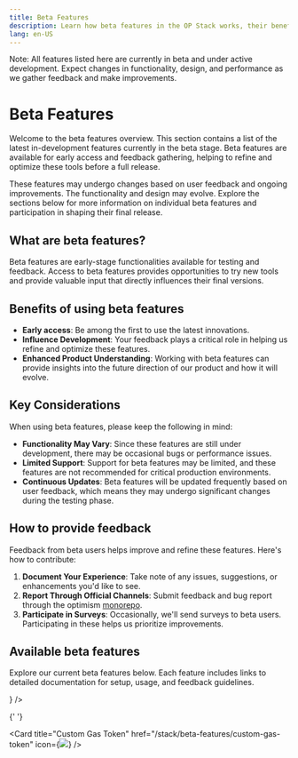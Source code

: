 ```yaml
---
title: Beta Features
description: Learn how beta features in the OP Stack works, their benefits, and how to provide feedbacks.
lang: en-US
---
```



<Callout type="warning">
  Note: All features listed here are currently in beta and under active
  development. Expect changes in functionality, design, and performance as we
  gather feedback and make improvements.
</Callout>

# Beta Features

Welcome to the beta features overview. This section contains a list of the latest in-development features currently in the beta stage. Beta features are available for early access and feedback gathering, helping to refine and optimize these tools before a full release.

These features may undergo changes based on user feedback and ongoing improvements. The functionality and design may evolve. Explore the sections below for more information on individual beta features and participation in shaping their final release.

## What are beta features?

Beta features are early-stage functionalities available for testing and feedback. Access to beta features provides opportunities to try new tools and provide valuable input that directly influences their final versions.

## Benefits of using beta features

- **Early access**: Be among the first to use the latest innovations.
- **Influence Development**: Your feedback plays a critical role in helping us refine and optimize these features.
- **Enhanced Product Understanding**: Working with beta features can provide insights into the future direction of our product and how it will evolve.

## Key Considerations

When using beta features, please keep the following in mind:

- **Functionality May Vary**: Since these features are still under development, there may be occasional bugs or performance issues.
- **Limited Support**: Support for beta features may be limited, and these features are not recommended for critical production environments.
- **Continuous Updates**: Beta features will be updated frequently based on user feedback, which means they may undergo significant changes during the testing phase.

## How to provide feedback

Feedback from beta users helps improve and refine these features. Here's how to contribute:

1.  **Document Your Experience**: Take note of any issues, suggestions, or enhancements you'd like to see.
2.  **Report Through Official Channels**: Submit feedback and bug report through the optimism [monorepo](https://github.com/ethereum-optimism/optimism/issues).
3.  **Participate in Surveys**: Occasionally, we'll send surveys to beta users. Participating in these helps us prioritize improvements.

## Available beta features

Explore our current beta features below. Each feature includes links to detailed documentation for setup, usage, and feedback guidelines.

<Cards>
  <Card title="Alt-DA Mode" href="/stack/beta-features/alt-da-mode" icon={<img src="/img/icons/shapes.svg" />} />

{' '}

<Card
  title="Custom Gas Token"
  href="/stack/beta-features/custom-gas-token"
  icon={<img src="/img/icons/shapes.svg" />}
/>

</Cards>

